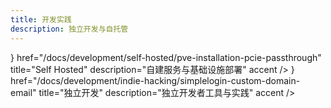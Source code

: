 ```yaml
---
title: 开发实践
description: 独立开发与自托管
---
```



<Cards>
  <Card
    icon={<HardDrive strokeWidth={2} />}
    href="/docs/development/self-hosted/pve-installation-pcie-passthrough"
    title="Self Hosted"
    description="自建服务与基础设施部署"
    accent
  />
  <Card
    icon={<Hammer strokeWidth={2} />}
    href="/docs/development/indie-hacking/simplelogin-custom-domain-email"
    title="独立开发"
    description="独立开发者工具与实践"
    accent
  />
</Cards>
